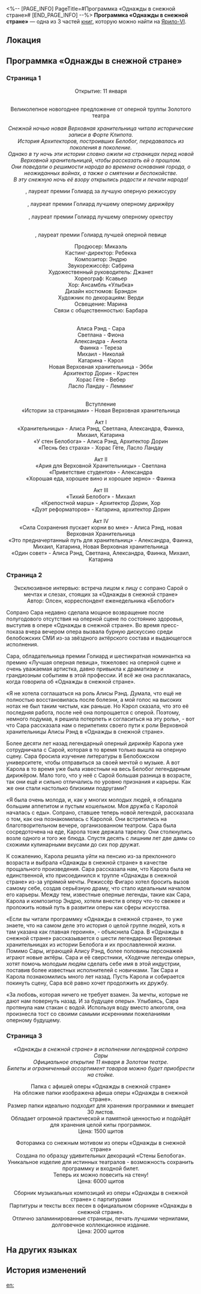 <%-- [PAGE_INFO]
PageTitle=#Программка «Однажды в снежной стране»#
[END_PAGE_INFO] --%>
{{Дополнить}}
{{Книга Инфобокс
|id           = 108
|partIds      = 190242;190243;190244
|Название     = 
|Изображение  = Иконка Книга.png
|Мир          = Ярило-VI
|Томов        = 3
|Автор        = <!--нужно добавить-->
|Описание     = Программка оперы «Однажды в снежной стране» выдаётся бесплатно при покупке билета.
|Том1         = {{tx}}
|Источник1    = {{tx|Отсутствует источник}}
|Том2         = {{tx}}
|Источник2    = {{tx|Отсутствует источник}}
|Том3         = {{tx}}
|Источник3    = {{tx|Отсутствует источник}}
|Персонажи    = 
|Фракции      = 
}}
'''Программка «Однажды в снежной стране»''' — одна из 3 частей [[Книги|книг]], которую можно найти на [[Ярило-VI]].

==Локация==
{{Отметка карты|<!--название карты-->|<!--id отметки-->}}

==Программка «Однажды в снежной стране»==
===Страница 1===
<div align="center">Открытие: 11 января<br />
{{Размер|36|Золотой театр}}<br /> ''{{Размер|18|Административный район, проспект Алисы, 22}}''

Великолепное новогоднее предложение от оперной труппы Золотого театра<br />
{{Размер|50|Однажды в Снежной стране}}<br />
''Снежной ночью новая Верховная хранительница читала исторические записи в Форте Клипота.''<br />
''История Архитекторов, построивших Белобог, передавалась из поколения в поколение.''<br />
''Однако в ту ночь эти истории словно ожили на страницах перед новой Верховной хранительницей, чтобы рассказать ей о прошлом.''<br />
''Они поведали о решимости народа во времена основания города, о неожиданных войнах, а также о смятении и беспокойстве. ''<br />
''В эту снежную ночь её взору открылись радости и печали народа!''

{{Размер|32|Фигаро}}, лауреат премии Голиард за лучшую оперную режиссуру<br />
{{Размер|32|ПОСЛЕДНЯЯ РАБОТА, на создание которой ушло три года }}<br />
{{Размер|32|Карола}}, лауреат премии Голиард лучшему оперному дирижёру<br />
{{Размер|32|ПРОЩАЛЬНОЕ ПРОИЗВЕДЕНИЕ от искреннего дирижёра}}<br />
{{Размер|32|Филармония Белобога}}, лауреат премии Голиард лучшему оперному оркестру<br />
{{Размер|32|ВЕЛИКОЛЕПНОЕ ВЫСТУПЛЕНИЕ}}

{{Размер|32|В ГЛАВНОЙ РОЛИ:}}<br />
{{Размер|32|Сара}}, лауреат премии Голиард лучшей оперной певице

Продюсер: Микаэль<br />
Кастинг-директор: Ребекка<br />
Композитор: Эндрю<br />
Звукорежиссёр: Сабрина<br />
Художественный руководитель: Джанет<br />
Хореограф: Ксавьер<br />
Хор: Ансамбль «Улыбка»<br />
Дизайн костюмов: Брэндон<br />
Художник по декорациям: Верди<br />
Освещение: Марина<br />
Связи с общественностью: Барбара

{{Размер|32|В ролях:}}<br />
Алиса Рэнд - Сара<br />
Светлана - Фиона <br />Александра - Анюта<br />
Фаинка - Тереза<br />
Михаил - Николай<br />
Катарина - Кэрол<br />
Новая Верховная хранительница - Эбби<br />
Архитектор Дорин - Кристен<br />
Хорас Гёте - Вебер<br />
Ласло Ландау - Лемминг

{{Размер|32|Концертная программа}}<br />
Вступление<br />
«Истории за страницами» - Новая Верховная хранительница

Акт I<br />
«Хранительницы» - Алиса Рэнд, Светлана, Александра, Фаинка, Михаил, Катарина<br />
«У стен Белобога» - Алиса Рэнд, Архитектор Дорин<br />
«Песнь без страха» - Хорас Гёте, Ласло Ландау

Акт II<br />
«Ария для Верховной Хранительницы» - Светлана<br />
«Приветствие студентов» - Александра<br />
«Хорошая еда, хорошее вино и хорошее зерно» - Фаинка

Акт III<br />
«Тихий Белобог» - Михаил<br />
«Крепостной марш» - Архитектор Дорин, Хор<br />
«Дуэт реформаторов» - Катарина, архитектор Дорин

Акт IV<br />
«Сила Сохранения пускает корни во мне» - Алиса Рэнд, новая Верховная Хранительница<br /> «Это предначертанный путь для хранительниц» - Александра, Фаинка, Михаил, Катарина, Новая Верховная хранительница<br />
«Один совет» - Алиса Рэнд, Светлана, Александра, Фаинка, Михаил, Катарина</div>

===Страница 2===
<div align="center">Эксклюзивное интервью: встреча лицом к лицу с сопрано Сарой о мечтах и слезах, стоящих за «Однажды в снежной стране»<br />
Автор: Олсен, корреспондент еженедельника «Белобог»</div>

Сопрано Сара недавно сделала мощное возвращение после полугодового отсутствия на оперной сцене по состоянию здоровья, выступив в опере «Однажды в снежной стране». Во время пресс-показа вчера вечером опера вызвала бурную дискуссию среди белобожских СМИ из-за звёздного актёрского состава и выдающегося исполнения.

Сара, обладательница премии Голиард и шестикратная номинантка на премию «Лучшая оперная певица», тяжеловес на оперной сцене и очень уважаемая артистка, давно привыкла к драматизму и грандиозным событиям в этой профессии. И всё же она расплакалась, когда говорила об «Однажды в снежной стране».

«Я не хотела соглашаться на роль Алисы Рэнд. Думала, что ещё не полностью восстановилась после болезни, а мой голос на высоких нотах не был таким чистым, как раньше. Но Кэрол сказала, что это её последняя работа, после неё она попрощается с оперой. Поэтому, немного подумав, я решила потерпеть и согласиться на эту роль», - вот что Сара рассказала нам о перипетиях своего пути к роли Верховной хранительницы Алисы Рэнд в «Однажды в снежной стране».

Более десяти лет назад легендарный оперный дирижёр Карола уже сотрудничала с Сарой, которая в то время только вышла на оперную сцену. Сара бросила изучение литературы в Белобожском университете, чтобы отправиться за своей мечтой о музыке. А вот Карола в то время уже была известным на весь Белобог легендарным дирижёром. Мало того, что у неё с Сарой большая разница в возрасте, так они ещё и сильно отличались по уровню признания и карьеры. Как же они стали настолько близкими подругами?

«Я была очень молода, и, как у многих молодых людей, я обладала большим аппетитом и пустым кошельком. Моя дружба с Каролой началась с еды». Сопрано, ставшее теперь новой легендой, рассказала о том, как она познакомилась с Каролой. Они встретились на благотворительном вечере, организованном театром. Сара была сосредоточена на еде, Карола тоже держала тарелку. Они столкнулись возле одного и того же блюда. Спустя десять с лишним лет две дамы со схожими кулинарными вкусами до сих пор дружат.

К сожалению, Карола решила уйти на пенсию из-за преклонного возраста и выбрала «Однажды в снежной стране» в качестве прощального произведения. Сара рассказала нам, что Карола была не единственной, кто присоединился к труппе «Однажды в снежной стране» из-за упрямой мечты. Режиссёр Фигаро хотел бросить вызов самому себе, создав серьёзную драму, что стало идеальным началом его карьеры. Между тем, известные оперные легенды, такие как Сара, Карола и композитор Эндрю, хотели внести в оперу что-то свежее и проложить новый путь в развитии оперы как сферы искусства.

«Если вы читали программку «Однажды в снежной стране», то уже знаете, что на самом деле это история о целой группе людей, хоть я там указана как главная героиня», - объяснила Сара. В «Однажды в снежной стране» рассказывается о шести легендарных Верховных хранительницах из истории Белобога и их прославленной жизни. Помимо Сары, играющей Алису Рэнд, более половины персонажей играют новые актёры. Сара и её сверстники, «Ходячие легенды оперы», хотят помочь молодым людям сделать себе имя в этой индустрии, поставив более известных исполнителей с новичками. Так Сара и Карола познакомились много лет назад. Пусть Карола и собирается покинуть сцену, Сара всё равно хочет продолжить их дружбу.

«За любовь, которая ничего не требует взамен. За мечты, которые не дают нам повернуть назад. И за будущее оперы». Улыбаясь, Сара протянула нам стакан с водой. Используя воду вместо алкоголя, она произнесла тост со своими самыми искренними пожеланиями оперному будущему.

===Страница 3===
<div align="center">''«Однажды в снежной стране» в исполнении легендарной сопрано Сары''<br />
''Официальное открытие 11 января в Золотом театре.''<br />
''Билеты и ограниченный ассортимент товаров можно будет приобрести на стойке.''

Папка с афишей оперы «Однажды в снежной стране»<br />
На обложке папки изображена афиша оперы «Однажды в снежной стране».<br />
Размер папки идеально подходит для хранения программки и вмещает 30 листов.<br />
Обладает огромной практической и памятной ценностью и подойдёт для хранения целой кипы программок.<br />
Цена: 1500 щитов

Фоторамка со снежным мотивом из оперы «Однажды в снежной стране»<br />
Создана по образцу удивительных декораций «Стены Белобога».<br />
Уникальное изделие для истинных театралов - возможность сохранить программку и входной билет.<br />
Теперь их можно повесить на стену!<br />
Цена: 6000 щитов

Сборник музыкальных композиций из оперы «Однажды в снежной стране» с партитурами<br />
Партитуры и тексты всех песен в официальном сборнике «Однажды в снежной стране».<br />
Отлично заламинированные страницы, печать лучшими чернилами, долговечное коллекционное издание.<br />
Цена: 2000 щитов</div>

==На других языках==
{{На других языках
|en   = ''Once Upon a Snowsieged Country'' Program
|zhs  = 《雪国往事》场刊
|zht  = 《雪國往事》場刊
|ja   = 『雪国の過去』のパンフレット
|ko   = ≪설국 과거사≫ 팸플릿
|es   = Programa de «La historia del reino nevado»
|fr   = Programme de ''Il était une fois un pays enneigé''
|ru   = Программка «Однажды в снежной стране»
|th   = โบรชัวร์ "วันวานของดินแดนแห่งหิมะ"
|vi   = Tờ Gấp Chuyện Kể Về Vương Quốc Tuyết
|de   = Programmheft für „Es war einmal in einem verschneiten Land“
|id   = Buklet "Sejarah Kerajaan Salju"
|pt   = Programa de "Certa Vez Num País Coberto de Neve"
}}

==История изменений==
{{История изменений|3.5}}

[[en:]]